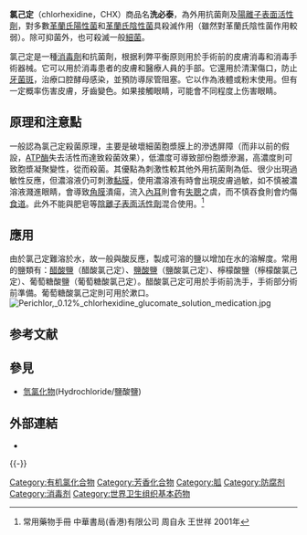{{medical}}
{{Chembox
| Name = 氯己定
| NameEn = Chlorhexidine
| ImageFile = Chlorhexidine.png
| ImageSize = 183px
| IUPACName = ''N''',''N<nowiki>'''''</nowiki>''-hexane-1,6-diylbis[''N''-(4-chlorophenyl)(imidodicarbonimidic diamide)]
| IUPACNameZh = 1,1'-己基雙[5-(對氯苯基)雙胍]
| SystematicName = 
| OtherNames = 洗必泰；雙氯苯雙胍己烷
| Section1 = {{Chembox Identifiers
|   Abbreviations = 
|   CASNo = 55-56-1
|   CASNo_Ref = {{cascite|changed|??}}
|   EINECS = 
|   EINECSCASNO = 
|   PubChem = 
  }}
| Section2 = {{Chembox Properties
|   Formula = C<sub>22</sub>H<sub>30</sub>Cl<sub>2</sub>N<sub>10</sub>
|   MolarMass = 505.446 
|   Appearance = 無臭白色結晶性粉末，略帶苦味
|   Density = 
|   MeltingPt = 132－136 °C
|   Solubility = 微溶於水(0.08g/100L)
|   SolubleOther = 溶于乙醇
  }}
| Section7 = {{Chembox Hazards
|   MainHazards = 有害，危害環境
  }}
| Section8 = {{Chembox Related
|   OtherCpds = [[洗必泰碘|洗必泰碘]]}}<!--{{Chembox_entry|致死劑量(白鼠，口服)LD<sub>50</sub>| 2515mg/kg }}-->
}}

'''氯己定'''（chlorhexidine，CHX）商品名'''洗必泰'''，為外用抗菌劑及[[陽離子表面活性劑|陽離子表面活性劑]]，對多數[[革蘭氏陽性菌|革蘭氏陽性菌]]和[[革蘭氏陰性菌|革蘭氏陰性菌]]具殺滅作用（雖然對革蘭氏陰性菌作用較弱）。除可抑菌外，也可殺滅一般[[細菌|細菌]]。

氯己定是一種[[消毒劑|消毒劑]]和抗菌劑，根据利弊平衡原则用於手術前的皮膚消毒和消毒手術器械。它可以用於消毒患者的皮膚和醫療人員的手部。它還用於清潔傷口，防止[[牙菌斑|牙菌斑]]，治療口腔酵母感染，並預防導尿管阻塞。它以作為液體或粉末使用。但有一定概率伤害皮膚，牙齒變色。如果接觸眼睛，可能會不同程度上伤害眼睛。

==原理和注意點==
一般認為氯己定殺菌原理，主要是破壞細菌胞漿膜上的滲透屏障（而非以前的假設，[[ATP酶|ATP酶]]失去活性而達致殺菌效果），低濃度可導致部份胞漿滲漏，高濃度則可致胞漿凝聚變性，從而殺菌。其優點為刺激性較其他外用抗菌劑為低、很少出現過敏性反應，但濃溶液仍可刺激[[黏膜|黏膜]]，使用濃溶液有時會出現皮膚過敏，如不慎被濃溶液濺進眼睛，會導致[[角膜|角膜]]潰瘍，流入[[內耳|內耳]]則會有[[失聰|失聰]]之虞，而不慎吞食則會灼傷[[食道|食道]]。此外不能與肥皂等[[陰離子表面活性劑|陰離子表面活性劑]]混合使用。<ref>常用藥物手冊 中華書局(香港)有限公司 周自永 王世祥 2001年</ref>

==應用==
由於氯己定難溶於水，故一般與酸反應，製成可溶的鹽以增加在水的溶解度。常用的鹽類有：[[醋酸鹽|醋酸鹽]]（醋酸氯己定）、[[鹽酸鹽|鹽酸鹽]]（鹽酸氯己定）、檸檬酸鹽（檸檬酸氯己定）、葡萄糖酸鹽（葡萄糖酸氯己定）。醋酸氯己定可用於手術前洗手，手術部分術前準備。葡萄糖酸氯己定則可用於漱口。
[[File:Perichlor,_0.12%_chlorhexidine_glucomate_solution_medication.jpg|thumb]]

==参考文献==
{{Reflist}}

==參見==
*[[氫氯化物|氫氯化物]](Hydrochloride/鹽酸鹽)

== 外部連結 ==
* {{Drugs.com|pro|Chlorhexidine}}
{{-}}
{{口腔病药物}}
{{Throat preparations}}
{{Otologicals}}
{{Agents against amoebozoa|state=autocollapse}}

[[Category:有机氯化合物|Category:有机氯化合物]]
[[Category:芳香化合物|Category:芳香化合物]]
[[Category:胍|Category:胍]]
[[Category:防腐剂|Category:防腐剂]]
[[Category:消毒剂|Category:消毒剂]]
[[Category:世界卫生组织基本药物|Category:世界卫生组织基本药物]]
